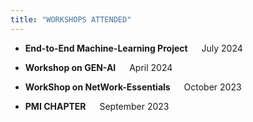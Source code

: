 ```yaml
---
title: "WORKSHOPS ATTENDED"
---
```


* **End-to-End Machine-Learning Project** &emsp; July 2024

* **Workshop on GEN-AI** &emsp; April 2024

* **WorkShop on NetWork-Essentials** &emsp; October 2023

* **PMI CHAPTER** &emsp; September 2023

